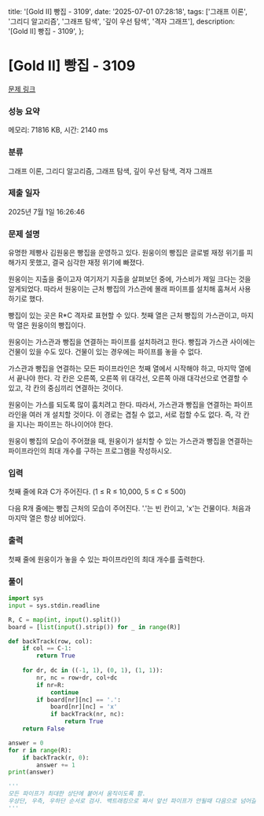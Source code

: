   title: '[Gold II] 빵집 - 3109',
  date: '2025-07-01 07:28:18',
  tags: ['그래프 이론', '그리디 알고리즘', '그래프 탐색', '깊이 우선 탐색', '격자 그래프'],
  description: '[Gold II] 빵집 - 3109',
};

# [Gold II] 빵집 - 3109 

[문제 링크](https://www.acmicpc.net/problem/3109) 

### 성능 요약

메모리: 71816 KB, 시간: 2140 ms

### 분류

그래프 이론, 그리디 알고리즘, 그래프 탐색, 깊이 우선 탐색, 격자 그래프

### 제출 일자

2025년 7월 1일 16:26:46

### 문제 설명

유명한 제빵사 김원웅은 빵집을 운영하고 있다. 원웅이의 빵집은 글로벌 재정 위기를 피해가지 못했고, 결국 심각한 재정 위기에 빠졌다.

원웅이는 지출을 줄이고자 여기저기 지출을 살펴보던 중에, 가스비가 제일 크다는 것을 알게되었다. 따라서 원웅이는 근처 빵집의 가스관에 몰래 파이프를 설치해 훔쳐서 사용하기로 했다.

빵집이 있는 곳은 R*C 격자로 표현할 수 있다. 첫째 열은 근처 빵집의 가스관이고, 마지막 열은 원웅이의 빵집이다.

원웅이는 가스관과 빵집을 연결하는 파이프를 설치하려고 한다. 빵집과 가스관 사이에는 건물이 있을 수도 있다. 건물이 있는 경우에는 파이프를 놓을 수 없다.

가스관과 빵집을 연결하는 모든 파이프라인은 첫째 열에서 시작해야 하고, 마지막 열에서 끝나야 한다. 각 칸은 오른쪽, 오른쪽 위 대각선, 오른쪽 아래 대각선으로 연결할 수 있고, 각 칸의 중심끼리 연결하는 것이다.

원웅이는 가스를 되도록 많이 훔치려고 한다. 따라서, 가스관과 빵집을 연결하는 파이프라인을 여러 개 설치할 것이다. 이 경로는 겹칠 수 없고, 서로 접할 수도 없다. 즉, 각 칸을 지나는 파이프는 하나이어야 한다.

원웅이 빵집의 모습이 주어졌을 때, 원웅이가 설치할 수 있는 가스관과 빵집을 연결하는 파이프라인의 최대 개수를 구하는 프로그램을 작성하시오.

### 입력 

 첫째 줄에 R과 C가 주어진다. (1 ≤ R ≤ 10,000, 5 ≤ C ≤ 500)

다음 R개 줄에는 빵집 근처의 모습이 주어진다. '.'는 빈 칸이고, 'x'는 건물이다. 처음과 마지막 열은 항상 비어있다.

### 출력 

 첫째 줄에 원웅이가 놓을 수 있는 파이프라인의 최대 개수를 출력한다.

### 풀이
```python
import sys
input = sys.stdin.readline

R, C = map(int, input().split())
board = [list(input().strip()) for _ in range(R)]

def backTrack(row, col):
    if col == C-1:
        return True
    
    for dr, dc in ((-1, 1), (0, 1), (1, 1)):
        nr, nc = row+dr, col+dc
        if nr=R:
            continue
        if board[nr][nc] == '.':
            board[nr][nc] = 'x'
            if backTrack(nr, nc):
                return True
    return False

answer = 0
for r in range(R):
    if backTrack(r, 0):
        answer += 1
print(answer)

'''
모든 파이프가 최대한 상단에 붙어서 움직이도록 함.
우상단, 우측, 우하단 순서로 검사. 백트래킹으로 짜서 앞선 파이프가 안될때 다음으로 넘어갈 수 있도록 짬
'''
```